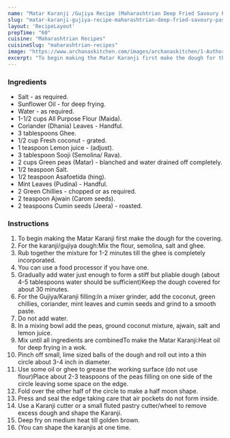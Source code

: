 ---
name: "Matar Karanji /Gujiya Recipe (Maharashtrian Deep Fried Savoury Pastry)"
slug: "matar-karanji-gujiya-recipe-maharashtrian-deep-fried-savoury-pastry"
layout: 'RecipeLayout'
prepTime: "60"
cuisine: "Maharashtrian Recipes"
cuisineSlug: "maharashtrian-recipes"
image: "https://www.archanaskitchen.com/images/archanaskitchen/1-Author/madhulia/Matar_Karanji_Spicy_Maharashtrian_deep_fried_snack.jpg"
excerpt: "To begin making the Matar Karanji first make the dough for the covering"
---

### Ingredients

- Salt - as required.
- Sunflower Oil - for deep frying.
- Water - as required.
- 1-1/2 cups All Purpose Flour (Maida).
- Coriander (Dhania) Leaves - Handful.
- 3 tablespoons Ghee.
- 1/2 cup Fresh coconut - grated.
- 1 teaspoon Lemon juice - (adjust).
- 3 tablespoon Sooji (Semolina/ Rava).
- 2 cups Green peas (Matar) - blanched and water drained off completely.
- 1/2 teaspoon Salt.
- 1/2 teaspoon Asafoetida (hing).
- Mint Leaves (Pudina) - Handful.
- 2 Green Chillies - chopped or as required.
- 2 teaspoon Ajwain (Carom seeds).
- 2 teaspoons Cumin seeds (Jeera) - roasted.

### Instructions

1. To begin making the Matar Karanji first make the dough for the covering.
1. For the karanji/gujiya dough:Mix the flour, semolina, salt and ghee.
1. Rub together the mixture for 1-2 minutes till the ghee is completely incorporated.
1. You can use a food processor if you have one.
1. Gradually add water just enough to form a stiff but pliable dough (about 4-5 tablespoons water should be sufficient)Keep the dough covered for about 30 minutes.
1. For the Gujiya/Karanji filling:In a mixer grinder, add the coconut, green chillies, coriander, mint leaves and cumin seeds and grind to a smooth paste.
1. Do not add water.
1. In a mixing bowl add the peas, ground coconut mixture, ajwain, salt and lemon juice.
1. Mix until all ingredients are combinedTo make the Matar Karanji:Heat oil for deep frying in a wok.
1. Pinch off small, lime sized balls of the dough and roll out into a thin circle about 3-4 inch in diameter.
1. Use some oil or ghee to grease the working surface (do not use flour)Place about 2-3 teaspoons of the peas filling on one side of the circle leaving some space on the edge.
1. Fold over the other half of the circle to make a half moon shape.
1. Press and seal the edge taking care that air pockets do not form inside.
1. Use a Karanji cutter or a small fluted pastry cutter/wheel to remove excess dough and shape the Karanji.
1. Deep fry on medium heat till golden brown.
1. (You can shape the karanjis at one time.
